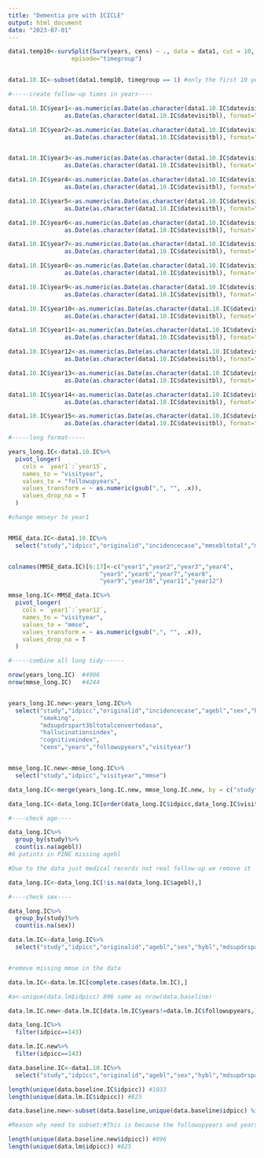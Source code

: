 ---
title: "Dementia pre with ICICLE"
output: html_document
date: "2023-07-01"
---

```{r up to 10 years}


data1.temp10<-survSplit(Surv(years, cens) ~ ., data = data1, cut = 10,
                  episode="timegroup")


data1.10.IC<-subset(data1.temp10, timegroup == 1) #only the first 10 year

```


```{r change long format (longitudinal)}

#-----create follow-up times in years----

data1.10.IC$year1<-as.numeric(as.Date(as.character(data1.10.IC$datevisityr1), format="%Y-%m-%d")-
                as.Date(as.character(data1.10.IC$datevisitbl), format="%Y-%m-%d"))/365.25

data1.10.IC$year2<-as.numeric(as.Date(as.character(data1.10.IC$datevisityr2), format="%Y-%m-%d")-
                as.Date(as.character(data1.10.IC$datevisitbl), format="%Y-%m-%d"))/365.25


data1.10.IC$year3<-as.numeric(as.Date(as.character(data1.10.IC$datevisityr3), format="%Y-%m-%d")-
                as.Date(as.character(data1.10.IC$datevisitbl), format="%Y-%m-%d"))/365.25

data1.10.IC$year4<-as.numeric(as.Date(as.character(data1.10.IC$datevisityr4), format="%Y-%m-%d")-
                as.Date(as.character(data1.10.IC$datevisitbl), format="%Y-%m-%d"))/365.25

data1.10.IC$year5<-as.numeric(as.Date(as.character(data1.10.IC$datevisityr5), format="%Y-%m-%d")-
                as.Date(as.character(data1.10.IC$datevisitbl), format="%Y-%m-%d"))/365.25

data1.10.IC$year6<-as.numeric(as.Date(as.character(data1.10.IC$datevisityr6), format="%Y-%m-%d")-
                as.Date(as.character(data1.10.IC$datevisitbl), format="%Y-%m-%d"))/365.25

data1.10.IC$year7<-as.numeric(as.Date(as.character(data1.10.IC$datevisityr7), format="%Y-%m-%d")-
                as.Date(as.character(data1.10.IC$datevisitbl), format="%Y-%m-%d"))/365.25

data1.10.IC$year8<-as.numeric(as.Date(as.character(data1.10.IC$datevisityr8), format="%Y-%m-%d")-
                as.Date(as.character(data1.10.IC$datevisitbl), format="%Y-%m-%d"))/365.25

data1.10.IC$year9<-as.numeric(as.Date(as.character(data1.10.IC$datevisityr9), format="%Y-%m-%d")-
                as.Date(as.character(data1.10.IC$datevisitbl), format="%Y-%m-%d"))/365.25

data1.10.IC$year10<-as.numeric(as.Date(as.character(data1.10.IC$datevisityr10), format="%Y-%m-%d")-
                as.Date(as.character(data1.10.IC$datevisitbl), format="%Y-%m-%d"))/365.25

data1.10.IC$year11<-as.numeric(as.Date(as.character(data1.10.IC$datevisityr11), format="%Y-%m-%d")-
                as.Date(as.character(data1.10.IC$datevisitbl), format="%Y-%m-%d"))/365.25

data1.10.IC$year12<-as.numeric(as.Date(as.character(data1.10.IC$datevisityr12), format="%Y-%m-%d")-
                as.Date(as.character(data1.10.IC$datevisitbl), format="%Y-%m-%d"))/365.25

data1.10.IC$year13<-as.numeric(as.Date(as.character(data1.10.IC$datevisityr13), format="%Y-%m-%d")-
                as.Date(as.character(data1.10.IC$datevisitbl), format="%Y-%m-%d"))/365.25

data1.10.IC$year14<-as.numeric(as.Date(as.character(data1.10.IC$datevisityr14), format="%Y-%m-%d")-
                as.Date(as.character(data1.10.IC$datevisitbl), format="%Y-%m-%d"))/365.25

data1.10.IC$year15<-as.numeric(as.Date(as.character(data1.10.IC$datevisityr15), format="%Y-%m-%d")-
                as.Date(as.character(data1.10.IC$datevisitbl), format="%Y-%m-%d"))/365.25

#-----long format-----

years_long.IC<-data1.10.IC%>%
  pivot_longer(
    cols = `year1`:`year15`,
    names_to = "visityear",
    values_to = "followupyears",
    values_transform = ~ as.numeric(gsub(",", "", .x)),
    values_drop_na = T
  )

#change mmseyr to year1 


MMSE_data.IC<-data1.10.IC%>%
  select("study","idpicc","originalid","incidencecase","mmsebltotal","mmseyr1total","mmseyr2total","mmseyr3total","mmseyr4total","mmseyr4total","mmseyr5total","mmseyr6total","mmseyr7total","mmseyr8total","mmseyr9total","mmseyr10total","mmseyr11total","mmseyr11total","mmseyr12total")


colnames(MMSE_data.IC)[6:17]<-c("year1","year2","year3","year4",
                          "year5","year6","year7","year8",
                          "year9","year10","year11","year12")

mmse_long.IC<-MMSE_data.IC%>%
  pivot_longer(
    cols = `year1`:`year12`,
    names_to = "visityear",
    values_to = "mmse",
    values_transform = ~ as.numeric(gsub(",", "", .x)),
    values_drop_na = T
  )


```

```{r cmobine long format datasets}
#-----combine all long tidy------

nrow(years_long.IC)  #4906
nrow(mmse_long.IC)   #4244


years_long.IC.new<-years_long.IC%>%
  select("study","idpicc","originalid","incidencecase","agebl","sex","hybl",
         "smoking",
         "mdsupdrspart3bltotalconvertedasa",
         "hallucinationsindex",
         "cognitiveindex",
         "cens","years","followupyears","visityear")


mmse_long.IC.new<-mmse_long.IC%>%
  select("study","idpicc","visityear","mmse")

data_long.IC<-merge(years_long.IC.new, mmse_long.IC.new, by = c("study","idpicc","visityear"),all.x = T,all.y = T)

data_long.IC<-data_long.IC[order(data_long.IC$idpicc,data_long.IC$visityear), ]

```


```{r check missing in baseline variables in longtitude datasets}

#----check age----

data_long.IC%>%
  group_by(study)%>%
  count(is.na(agebl))
#6 patints in PINE missing agebl

#Due to the data just medical records not real follow-up we remove it

data_long.IC<-data_long.IC[!is.na(data_long.IC$agebl),]

#----check sex----

data_long.IC%>%
  group_by(study)%>%
  count(is.na(sex))

```


```{r create longtidude data}

data.lm.IC<-data_long.IC%>%
  select("study","idpicc","originalid","agebl","sex","hybl","mdsupdrspart3bltotalconvertedasa","smoking","hallucinationsindex","cognitiveindex","cens","tt","years")


#remove missing mmse in the data

data.lm.IC<-data.lm.IC[complete.cases(data.lm.IC),]

#a<-unique(data.lm$idpicc) 896 same as nrow(data.baseline)

data.lm.IC.new<-data.lm.IC[data.lm.IC$years!=data.lm.IC$followupyears,]

data_long.IC%>%
  filter(idpicc==143)

data.lm.IC.new%>%
  filter(idpicc==143)
```


```{r create baseline data}

data.baseline.IC<-data1.10.IC%>%
  select("study","idpicc","originalid","agebl","sex","hybl","mdsupdrspart3bltotalconvertedasa","smoking","hallucinationsindex","cognitiveindex","cens","tt","years")

length(unique(data.baseline.IC$idpicc)) #1033
length(unique(data.lm.IC$idpicc)) #825

data.baseline.new<-subset(data.baseline,unique(data.baseline$idpicc) %in% unique(data.lm$idpicc))

#Reason why need to subset:#This is because the followupyears and years are the same in 69 patients. Patients death soon after the only time followup view at year 3.

length(unique(data.baseline.new$idpicc)) #896
length(unique(data.lm$idpicc)) #825
```